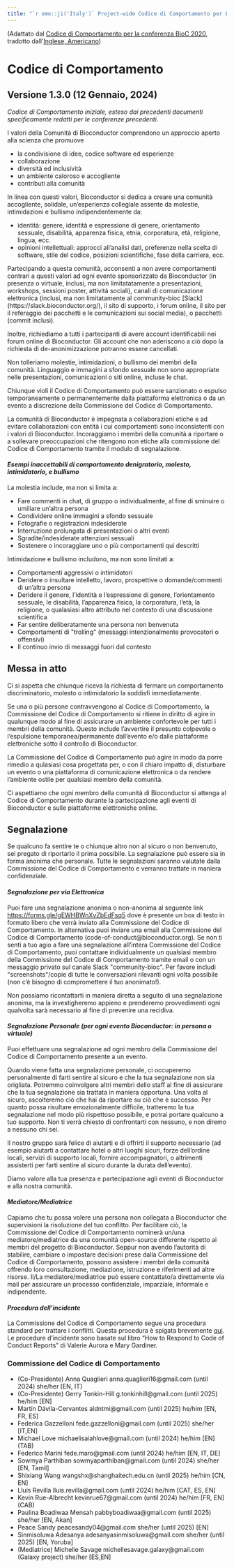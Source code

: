 ```yaml
---
title: "`r emo::ji('Italy')` Project-wide Codice di Comportamento per Bioconductor (Italiano, Italia)"
---
```


(Adattato dal [Codice di Comportamento per la conferenza BioC 2020][1], tradotto dall'[Inglese, Americano](en-US.html))

# Codice di Comportamento

## Versione 1.3.0 (12 Gennaio, 2024)

_Codice di Comportamento iniziale, esteso dai precedenti documenti specificamente redatti per le conferenze precedenti._


I valori della Comunità di Bioconductor comprendono un approccio aperto alla scienza che promuove

* la condivisione di idee, codice software ed esperienze
* collaborazione
* diversità ed inclusività 
* un ambiente caloroso e accogliente
* contributi alla comunità

In linea con questi valori, Bioconductor si dedica a creare una comunità accogliente, solidale, un'esperienza collegiale assente da molestie, intimidazioni e bullismo indipendentemente da:

* identità: genere, identità e espressione di genere, orientamento sessuale, disabilità, apparenza fisica, etnia, corporatura, età, religione, lingua, ecc.
* opinioni intellettuali: approcci all'analisi dati, preferenze nella scelta di software, stile del codice, posizioni scientifiche, fase della carriera, ecc.

Partecipando a questa comunità, acconsenti a non avere comportamenti contrari a questi valori ad ogni evento sponsorizzato da Bioconductor (in presenza o virtuale, inclusi, ma non limitatatamente a presentazioni, workshops, sessioni poster, attività sociali), canali di comunicazione elettronica (inclusi, ma non limitatamente al community-bioc [Slack] (https://slack.bioconductor.org/), il sito di supporto, i forum online, il sito per il referaggio dei pacchetti e le comunicazioni sui social media), o pacchetti (commit inclusi).

Inoltre, richiediamo a tutti i partecipanti di avere account identificabili nei forum online di Bioconductor. Gli account che non aderiscono a ciò dopo la richiesta di de-anonimizzazione potranno essere cancellati. 

Non tolleriamo molestie, intimidazioni, o bullismo dei membri della comunità.
Linguaggio e immagini a sfondo sessuale non sono appropriate nelle presentazioni, comunicazioni o siti online, incluse le chat.

Chiunque violi il Codice di Comportamento può essere sanzionato o espulso temporaneamente o permanentemente dalla piattaforma elettronica o da un evento a discrezione della Commissione del Codice di Comportamento.

La comunità di Bioconductor è impegnata a collaborazioni etiche e ad evitare collaborazioni con entità i cui comportamenti sono inconsistenti con i valori di Bioconductor.
Incoraggiamo i membri della comunità a riportare o a sollevare preoccupazioni che ritengono non etiche alla commissione del Codice di Comportamento tramite il modulo di segnalazione.

#### _Esempi inaccettabili di comportamento denigratorio, molesto, intimidatorio, e bullismo_

La molestia include, ma non si limita a:

* Fare commenti in chat, di gruppo o individualmente, al fine di sminuire o umiliare un'altra persona
* Condividere online immagini a sfondo sessuale
* Fotografie o registrazioni indesiderate
* Interruzione prolungata di presentazioni o altri eventi
* Sgradite/indesiderate attenzioni sessuali
* Sostenere o incoraggiare uno o più comportamenti qui descritti

Intimidazione e bullismo includono, ma non sono limitati a:

* Comportamenti aggressivi o intimidatori
* Deridere o insultare intelletto, lavoro, prospettive o domande/commenti di un'altra persona
* Deridere il genere, l'identità e l'espressione di genere, l'orientamento sessuale, le disabilità, l'apparenza fisica, la corporatura, l'età, la religione, o qualasiasi altro attributo nel contesto di una discussione scientifica
* Far sentire deliberatamente una persona non benvenuta
* Comportamenti di \"trolling\" (messaggi intenzionalmente provocatori o offensivi)
* Il continuo invio di messaggi fuori dal contesto


## Messa in atto

Ci si aspetta che chiunque riceva la richiesta di fermare un comportamento discriminatorio, molesto o intimidatorio la soddisfi immediatamente.

Se una o più persone contravvengono al Codice di Comportamento, la Commissione del Codice di Comportamento si ritiene in diritto di agire in qualunque modo al fine di assicurare un ambiente confortevole per tutti i membri della comunità.
Questo include l'avvertire il presunto colpevole o l'espulsione temporanea/permanente dall'evento e/o dalle piattaforme elettroniche sotto il controllo di Bioconductor.

La Commissione del Codice di Comportamento può agire in modo da porre rimedio a qulasiasi cosa progettata per, o con il chiaro impatto di, disturbare un evento o una piattaforma di comunicazione elettronica o da rendere l'ambiente ostile per qualsiasi membro della comunità.

Ci aspettiamo che ogni membro della comunità di Bioconductor si attenga al Codice di Comportamento durante la partecipazione agli eventi di Bioconductor e sulle piattaforme elettroniche online.

## Segnalazione

Se qualcuno fa sentire te o chiunque altro non al sicuro o non benvenuto, sei pregato di riportarlo il prima possibile. 
La segnalazione può essere sia in forma anonima che personale. 
Tutte le segnalazioni saranno valutate dalla Commissione del Codice di Comportamento e verranno trattate in maniera confidenziale.

#### _Segnalazione per via Elettronica_

Puoi fare una segnalazione anonima o non-anonima al seguente link [https://forms.gle/gEWHBWnXvZbEdFsq5](https://forms.gle/gEWHBWnXvZbEdFsq5) 
dove è presente un box di testo in formato libero che verrà inviato alla Commissione del Codice di Comportamento.
In alternativa puoi inviare una email alla Commissione del Codice di Comportamento (code-of-conduct@bioconductor.org).
Se non ti senti a tuo agio a fare una segnalazione all'intera Commissione del Codice di Comportamento, puoi contattare individualmente un qualsiasi membro della Commissione del Codice di Comportamento tramite email o con un messaggio privato sul canale Slack \"community-bioc\". Per favore includi \"screenshots\"/copie di tutte le conversazioni rilevanti ogni volta possibile (non c'è bisogno di compromettere il tuo anonimato!).

Non possiamo ricontattarti in maniera diretta a seguito di una segnalazione anonima, ma la investigheremo appieno e prenderemo provvedimenti ogni qualvolta sarà necessario al fine di prevenire una recidiva.

#### _Segnalazione Personale (per ogni evento Bioconductor: in persona o virtuale)_

Puoi effettuare una segnalazione ad ogni membro della Commissione del Codice di Comportamento presente a un evento.

Quando viene fatta una segnalazione personale, ci occuperemo personalmente di farti sentire al sicuro e che la tua segnalazione non sia origliata.
Potremmo coinvolgere altri membri dello staff al fine di assicurare che la tua segnalazione sia trattata in maniera opportuna.
Una volta al sicuro, ascolteremo ciò che hai da riportare su ciò che è successo.
Per quanto possa risultare emozionalmente difficile, tratteremo la tua segnalazione nel modo più rispettoso possibile, e potrai portare qualcuno a tuo supporto.
Non ti verrà chiesto di confrontarti con nessuno, e non diremo a nessuno chi sei.

Il nostro gruppo sarà felice di aiutarti e di offrirti il supporto necessario (ad esempio aiutarti a contattare hotel o altri luoghi sicuri, forze dell'ordine locali, servizi di supporto locali, fornire accompagnatori, o altrimenti assisterti per farti sentire al sicuro durante la durata dell'evento).

Diamo valore alla tua presenza e partecipazione agli eventi di Bioconductor e alla nostra comunità.

#### _Mediatore/Mediatrice_

Capiamo che tu possa volere una persona non collegata a Bioconductor che supervisioni la risoluzione del tuo conflitto. Per facilitare ciò, la Commissione del Codice di Comportamento nominerà un/una mediatore/mediatrice da una comunità open-source differente rispetto ai membri del progetto di Bioconductor. Seppur non avendo l'autorità di stabilire, cambiare o impostare decisioni prese dalla Commissione del Codice di Comportamento, possono assistere i membri della comunità offrendo loro consultazione, mediazione, istruzione e riferimenti ad altre risorse. Il/La mediatore/mediatrice può essere contattato/a direttamente via mail per assicurare un processo confidenziale, imparziale, informale e indipendente.

#### _Procedura dell'incidente_

La Commissione del Codice di Comportamento segue una procedura standard per trattare i conflitti.
Questa procedura è spigata brevemente [qui](https://bioconductor.github.io/CodeOfConduct/incident_response.html). Le procedure d'incidente sono basate sul libro "How to Respond to Code of Conduct Reports" di Valerie Aurora e Mary Gardiner.

###  Commissione del Codice di Comportamento

* (Co-Presidente) Anna Quaglieri anna.quaglieri16@gmail.com (until 2024) she/her [EN, IT]
* (Co-Presidente) Gerry Tonkin-Hill g.tonkinhill@gmail.com (until 2025) he/him [EN]
* Martín Dávila-Cervantes aldntmi@gmail.com (until 2025) he/him [EN, FR, ES] 
* Federica Gazzelloni fede.gazzelloni@gmail.com (until 2025) she/her [IT,EN]
* Michael Love michaelisaiahlove@gmail.com (until 2024) he/him [EN] (TAB)
* Federico Marini fede.maro@gmail.com (until 2024) he/him [EN, IT, DE]
* Sowmya Parthiban sowmyaparthiban@gmail.com (until 2024) she/her [EN, Tamil]
* Shixiang Wang wangshx@shanghaitech.edu.cn (until 2025) he/him [CN, EN]
* Lluís Revilla lluis.revilla@gmail.com (until 2024) he/him [CAT, ES, EN]
* Kevin Rue-Albrecht kevinrue67@gmail.com  (until 2024) he/him [FR, EN] (CAB)
* Paulina Boadiwaa Mensah pabbyboadiwaa@gmail.com (until 2025) she/her [EN, Akan]
* Peace Sandy peacesandy04@gmail.com she/her (until 2025) [EN]
* Sinmisoluwa Adesanya adesanyasinmisoluwa@gmail.com she/her (until 2025) [EN, Yoruba]
* (Mediatrice) Michelle Savage michellesavage.galaxy@gmail.com (Galaxy project) she/her [ES,EN]

[1]: https://bioc2020.bioconductor.org/code_of_conduct
